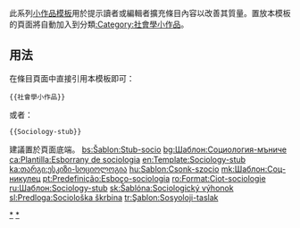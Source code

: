 <includeonly></includeonly><noinclude>{{template doc page viewed directly}}</noinclude>
<!-- 在本行下編輯模板說明 -->
此系列[[:Category:小作品模板|小作品模板]]用於提示讀者或編輯者擴充條目內容以改善其質量。置放本模板的頁面將自動加入到分類[[:Category:社會學小作品]]。
== 用法 ==
在條目頁面中直接引用本模板即可：
<pre>{{社會學小作品}}
</pre>
或者：
<pre>{{Sociology-stub}}
</pre>
建議置於頁面底端。
<includeonly>
<!-- 本行下加入模板的分類 -->
[[Category:社會科學小作品模板|*]]
[[Category:社會學小作品|*]]
<!-- 本行下加入模板的跨語言鏈接 -->
[[bs:Šablon:Stub-socio]]
[[bg:Шаблон:Социология-мъниче]]
[[ca:Plantilla:Esborrany de sociologia]]
[[en:Template:Sociology-stub]]
[[ka:თარგი:ესკიზი-სოციოლოგია]]
[[hu:Sablon:Csonk-szocio]]
[[mk:Шаблон:Соц-никулец]]
[[pt:Predefinição:Esboço-sociologia]]
[[ro:Format:Ciot-sociologie]]
[[ru:Шаблон:Sociology-stub]]
[[sk:Šablóna:Sociologický výhonok]]
[[sl:Predloga:Sociološka škrbina]]
[[tr:Şablon:Sosyoloji-taslak]]
</includeonly>